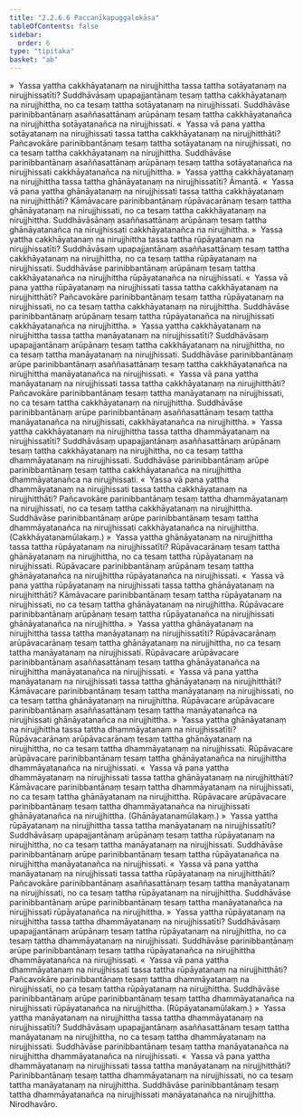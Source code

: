 ```yaml
---
title: "2.2.6.6 Paccanīkapuggalokāsa"
tableOfContents: false
sidebar:
  order: 6
type: "tipitaka"
basket: "ab"
---
```



<DynamicBreadcrumb />

<Division number="195">

<Paragraph number="1554">
»  Yassa yattha cakkhāyatanaṃ na nirujjhittha tassa tattha sotāyatanaṃ na nirujjhissatīti?
</Paragraph>

<Paragraph number="1555">
Suddhāvāsaṃ upapajjantānaṃ tesaṃ tattha cakkhāyatanaṃ na nirujjhittha, no ca tesaṃ tattha sotāyatanaṃ na nirujjhissati. Suddhāvāse parinibbantānaṃ asaññasattānaṃ arūpānaṃ tesaṃ tattha cakkhāyatanañca na nirujjhittha sotāyatanañca na nirujjhissati.
</Paragraph>

<Paragraph number="1556">
«  Yassa vā pana yattha sotāyatanaṃ na nirujjhissati tassa tattha cakkhāyatanaṃ na nirujjhitthāti?
</Paragraph>

<Paragraph number="1557">
Pañcavokāre parinibbantānaṃ tesaṃ tattha sotāyatanaṃ na nirujjhissati, no ca tesaṃ tattha cakkhāyatanaṃ na nirujjhittha. Suddhāvāse parinibbantānaṃ asaññasattānaṃ arūpānaṃ tesaṃ tattha sotāyatanañca na nirujjhissati cakkhāyatanañca na nirujjhittha.
</Paragraph>

<Paragraph number="1558">
»  Yassa yattha cakkhāyatanaṃ na nirujjhittha tassa tattha ghānāyatanaṃ na nirujjhissatīti? Āmantā.
</Paragraph>

<Paragraph number="1559">
«  Yassa vā pana yattha ghānāyatanaṃ na nirujjhissati tassa tattha cakkhāyatanaṃ na nirujjhitthāti?
</Paragraph>

<Paragraph number="1560">
Kāmāvacare parinibbantānaṃ rūpāvacarānaṃ tesaṃ tattha ghānāyatanaṃ na nirujjhissati, no ca tesaṃ tattha cakkhāyatanaṃ na nirujjhittha. Suddhāvāsānaṃ asaññasattānaṃ arūpānaṃ tesaṃ tattha ghānāyatanañca na nirujjhissati cakkhāyatanañca na nirujjhittha.
</Paragraph>

<Paragraph number="1561">
»  Yassa yattha cakkhāyatanaṃ na nirujjhittha tassa tattha rūpāyatanaṃ na nirujjhissatīti?
</Paragraph>

<Paragraph number="1562">
Suddhāvāsaṃ upapajjantānaṃ asaññasattānaṃ tesaṃ tattha cakkhāyatanaṃ na nirujjhittha, no ca tesaṃ tattha rūpāyatanaṃ na nirujjhissati. Suddhāvāse parinibbantānaṃ arūpānaṃ tesaṃ tattha cakkhāyatanañca na nirujjhittha rūpāyatanañca na nirujjhissati.
</Paragraph>

<Paragraph number="1563">
«  Yassa vā pana yattha rūpāyatanaṃ na nirujjhissati tassa tattha cakkhāyatanaṃ na nirujjhitthāti?
</Paragraph>

<Paragraph number="1564">
Pañcavokāre parinibbantānaṃ tesaṃ tattha rūpāyatanaṃ na nirujjhissati, no ca tesaṃ tattha cakkhāyatanaṃ na nirujjhittha. Suddhāvāse parinibbantānaṃ arūpānaṃ tesaṃ tattha rūpāyatanañca na nirujjhissati cakkhāyatanañca na nirujjhittha.
</Paragraph>

<Paragraph number="1565">
»  Yassa yattha cakkhāyatanaṃ na nirujjhittha tassa tattha manāyatanaṃ na nirujjhissatīti?
</Paragraph>

<Paragraph number="1566">
Suddhāvāsaṃ upapajjantānaṃ arūpānaṃ tesaṃ tattha cakkhāyatanaṃ na nirujjhittha, no ca tesaṃ tattha manāyatanaṃ na nirujjhissati. Suddhāvāse parinibbantānaṃ arūpe parinibbantānaṃ asaññasattānaṃ tesaṃ tattha cakkhāyatanañca na nirujjhittha manāyatanañca na nirujjhissati.
</Paragraph>

<Paragraph number="1567">
«  Yassa vā pana yattha manāyatanaṃ na nirujjhissati tassa tattha cakkhāyatanaṃ na nirujjhitthāti?
</Paragraph>

<Paragraph number="1568">
Pañcavokāre parinibbantānaṃ tesaṃ tattha manāyatanaṃ na nirujjhissati, no ca tesaṃ tattha cakkhāyatanaṃ na nirujjhittha. Suddhāvāse parinibbantānaṃ arūpe parinibbantānaṃ asaññasattānaṃ tesaṃ tattha manāyatanañca na nirujjhissati, cakkhāyatanañca na nirujjhittha.
</Paragraph>

<Paragraph number="1569">
»  Yassa yattha cakkhāyatanaṃ na nirujjhittha tassa tattha dhammāyatanaṃ na nirujjhissatīti?
</Paragraph>

<Paragraph number="1570">
Suddhāvāsaṃ upapajjantānaṃ asaññasattānaṃ arūpānaṃ tesaṃ tattha cakkhāyatanaṃ na nirujjhittha, no ca tesaṃ tattha dhammāyatanaṃ na nirujjhissati. Suddhāvāse parinibbantānaṃ arūpe parinibbantānaṃ tesaṃ tattha cakkhāyatanañca na nirujjhittha dhammāyatanañca na nirujjhissati.
</Paragraph>

<Paragraph number="1571">
«  Yassa vā pana yattha dhammāyatanaṃ na nirujjhissati tassa tattha cakkhāyatanaṃ na nirujjhitthāti?
</Paragraph>

<Paragraph number="1572">
Pañcavokāre parinibbantānaṃ tesaṃ tattha dhammāyatanaṃ na nirujjhissati, no ca tesaṃ tattha cakkhāyatanaṃ na nirujjhittha. Suddhāvāse parinibbantānaṃ arūpe parinibbantānaṃ tesaṃ tattha dhammāyatanañca na nirujjhissati cakkhāyatanañca na nirujjhittha. (Cakkhāyatanamūlakaṃ.)
</Paragraph>

</Division>
<Division number="196">

<Paragraph number="1573">
»  Yassa yattha ghānāyatanaṃ na nirujjhittha tassa tattha rūpāyatanaṃ na nirujjhissatīti?
</Paragraph>

<Paragraph number="1574">
Rūpāvacarānaṃ tesaṃ tattha ghānāyatanaṃ na nirujjhittha, no ca tesaṃ tattha rūpāyatanaṃ na nirujjhissati. Rūpāvacare parinibbantānaṃ arūpānaṃ tesaṃ tattha ghānāyatanañca na nirujjhittha rūpāyatanañca na nirujjhissati.
</Paragraph>

<Paragraph number="1575">
«  Yassa vā pana yattha rūpāyatanaṃ na nirujjhissati tassa tattha ghānāyatanaṃ na nirujjhitthāti?
</Paragraph>

<Paragraph number="1576">
Kāmāvacare parinibbantānaṃ tesaṃ tattha rūpāyatanaṃ na nirujjhissati, no ca tesaṃ tattha ghānāyatanaṃ na nirujjhittha. Rūpāvacare parinibbantānaṃ arūpānaṃ tesaṃ tattha rūpāyatanañca na nirujjhissati ghānāyatanañca na nirujjhittha.
</Paragraph>

<Paragraph number="1577">
»  Yassa yattha ghānāyatanaṃ na nirujjhittha tassa tattha manāyatanaṃ na nirujjhissatīti?
</Paragraph>

<Paragraph number="1578">
Rūpāvacarānaṃ arūpāvacarānaṃ tesaṃ tattha ghānāyatanaṃ na nirujjhittha, no ca tesaṃ tattha manāyatanaṃ na nirujjhissati. Rūpāvacare arūpāvacare parinibbantānaṃ asaññasattānaṃ tesaṃ tattha ghānāyatanañca na nirujjhittha manāyatanañca na nirujjhissati.
</Paragraph>

<Paragraph number="1579">
«  Yassa vā pana yattha manāyatanaṃ na nirujjhissati tassa tattha ghānāyatanaṃ na nirujjhitthāti?
</Paragraph>

<Paragraph number="1580">
Kāmāvacare parinibbantānaṃ tesaṃ tattha manāyatanaṃ na nirujjhissati, no ca tesaṃ tattha ghānāyatanaṃ na nirujjhittha. Rūpāvacare arūpāvacare parinibbantānaṃ asaññasattānaṃ tesaṃ tattha manāyatanañca na nirujjhissati ghānāyatanañca na nirujjhittha.
</Paragraph>

<Paragraph number="1581">
»  Yassa yattha ghānāyatanaṃ na nirujjhittha tassa tattha dhammāyatanaṃ na nirujjhissatīti?
</Paragraph>

<Paragraph number="1582">
Rūpāvacarānaṃ arūpāvacarānaṃ tesaṃ tattha ghānāyatanaṃ na nirujjhittha, no ca tesaṃ tattha dhammāyatanaṃ na nirujjhissati. Rūpāvacare arūpāvacare parinibbantānaṃ tesaṃ tattha ghānāyatanañca na nirujjhittha dhammāyatanañca na nirujjhissati.
</Paragraph>

<Paragraph number="1583">
«  Yassa vā pana yattha dhammāyatanaṃ na nirujjhissati tassa tattha ghānāyatanaṃ na nirujjhitthāti?
</Paragraph>

<Paragraph number="1584">
Kāmāvacare parinibbantānaṃ tesaṃ tattha dhammāyatanaṃ na nirujjhissati, no ca tesaṃ tattha ghānāyatanaṃ na nirujjhittha. Rūpāvacare arūpāvacare parinibbantānaṃ tesaṃ tattha dhammāyatanañca na nirujjhissati ghānāyatanañca na nirujjhittha. (Ghānāyatanamūlakaṃ.)
</Paragraph>

</Division>
<Division number="197">

<Paragraph number="1585">
»  Yassa yattha rūpāyatanaṃ na nirujjhittha tassa tattha manāyatanaṃ na nirujjhissatīti?
</Paragraph>

<Paragraph number="1586">
Suddhāvāsaṃ upapajjantānaṃ arūpānaṃ tesaṃ tattha rūpāyatanaṃ na nirujjhittha, no ca tesaṃ tattha manāyatanaṃ na nirujjhissati. Suddhāvāse parinibbantānaṃ arūpe parinibbantānaṃ tesaṃ tattha rūpāyatanañca na nirujjhittha manāyatanañca na nirujjhissati.
</Paragraph>

<Paragraph number="1587">
«  Yassa vā pana yattha manāyatanaṃ na nirujjhissati tassa tattha rūpāyatanaṃ na nirujjhitthāti?
</Paragraph>

<Paragraph number="1588">
Pañcavokāre parinibbantānaṃ asaññasattānaṃ tesaṃ tattha manāyatanaṃ na nirujjhissati, no ca tesaṃ tattha rūpāyatanaṃ na nirujjhittha. Suddhāvāse parinibbantānaṃ arūpe parinibbantānaṃ tesaṃ tattha manāyatanañca na nirujjhissati rūpāyatanañca na nirujjhittha.
</Paragraph>

<Paragraph number="1589">
»  Yassa yattha rūpāyatanaṃ na nirujjhittha tassa tattha dhammāyatanaṃ na nirujjhissatīti?
</Paragraph>

<Paragraph number="1590">
Suddhāvāsaṃ upapajjantānaṃ arūpānaṃ tesaṃ tattha rūpāyatanaṃ na nirujjhittha, no ca tesaṃ tattha dhammāyatanaṃ na nirujjhissati. Suddhāvāse parinibbantānaṃ arūpe parinibbantānaṃ tesaṃ tattha rūpāyatanañca na nirujjhittha dhammāyatanañca na nirujjhissati.
</Paragraph>

<Paragraph number="1591">
«  Yassa vā pana yattha dhammāyatanaṃ na nirujjhissati tassa tattha rūpāyatanaṃ na nirujjhitthāti?
</Paragraph>

<Paragraph number="1592">
Pañcavokāre parinibbantānaṃ tesaṃ tattha dhammāyatanaṃ na nirujjhissati, no ca tesaṃ tattha rūpāyatanaṃ na nirujjhittha. Suddhāvāse parinibbantānaṃ arūpe parinibbantānaṃ tesaṃ tattha dhammāyatanañca na nirujjhissati rūpāyatanañca na nirujjhittha. (Rūpāyatanamūlakaṃ.)
</Paragraph>

</Division>
<Division number="198">

<Paragraph number="1593">
»  Yassa yattha manāyatanaṃ na nirujjhittha tassa tattha dhammāyatanaṃ na nirujjhissatīti?
</Paragraph>

<Paragraph number="1594">
Suddhāvāsaṃ upapajjantānaṃ asaññasattānaṃ tesaṃ tattha manāyatanaṃ na nirujjhittha, no ca tesaṃ tattha dhammāyatanaṃ na nirujjhissati. Suddhāvāse parinibbantānaṃ tesaṃ tattha manāyatanañca na nirujjhittha dhammāyatanañca na nirujjhissati.
</Paragraph>

<Paragraph number="1595">
«  Yassa vā pana yattha dhammāyatanaṃ na nirujjhissati tassa tattha manāyatanaṃ na nirujjhitthāti?
</Paragraph>

<Paragraph number="1596">
Parinibbantānaṃ tesaṃ tattha dhammāyatanaṃ na nirujjhissati, no ca tesaṃ tattha manāyatanaṃ na nirujjhittha. Suddhāvāse parinibbantānaṃ tesaṃ tattha dhammāyatanañca na nirujjhissati manāyatanañca na nirujjhittha.

</Paragraph>
</Division>

<Paragraph number="1597" type="center">
Nirodhavāro.
</Paragraph>